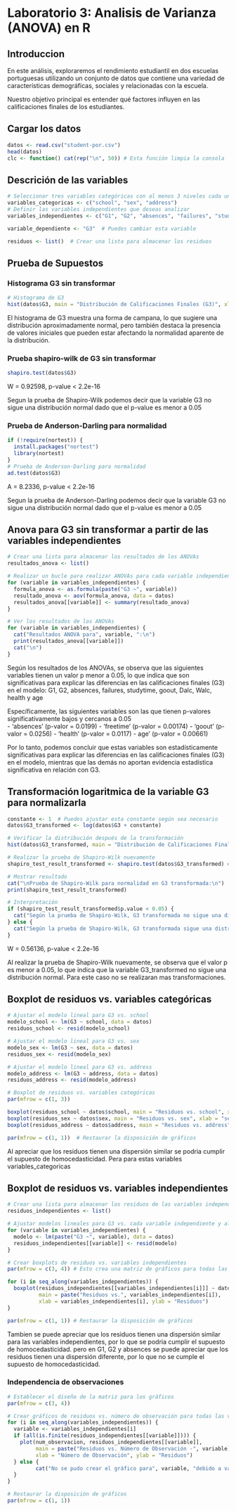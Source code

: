 # Laboratorio 3: Analisis de Varianza (ANOVA) en R

## Introduccion

En este análisis, exploraremos el rendimiento estudiantil en dos escuelas portuguesas utilizando un conjunto de datos que contiene una variedad de características demográficas, sociales y relacionadas con la escuela. 

Nuestro objetivo principal es entender qué factores influyen en las calificaciones finales de los estudiantes.

## Cargar los datos
```r
datos <- read.csv("student-por.csv")
head(datos)
clc <- function() cat(rep("\n", 50)) # Esta función limpia la consola

```

## Descrición de las variables

```r
# Seleccionar tres variables categóricas con al menos 3 niveles cada una
variables_categoricas <- c("school", "sex", "address")
# Definir las variables independientes que deseas analizar
variables_independientes <- c("G1", "G2", "absences", "failures", "studytime", "freetime", "goout", "Dalc", "Walc", "health", "age") # nolint

variable_dependiente <- "G3"  # Puedes cambiar esta variable

residuos <- list()  # Crear una lista para almacenar los residuos
```

## Prueba de Supuestos

### Histograma G3 sin transformar

```r

# Histograma de G3
hist(datos$G3, main = "Distribución de Calificaciones Finales (G3)", xlab = "Calificación Final (G3)", ylab = "Frecuencia" ) # # nolint
```

El histograma de G3 muestra una forma de campana, lo que sugiere una distribución aproximadamente normal, pero también destaca la presencia de valores iniciales que pueden estar afectando la normalidad aparente de la distribución.

### Prueba shapiro-wilk de G3 sin transformar
```r
shapiro.test(datos$G3)
```

W = 0.92598, p-value < 2.2e-16

Segun la prueba de Shapiro-Wilk podemos decir que la variable G3 no sigue una distribución normal dado que el p-value es menor a 0.05

### Prueba de Anderson-Darling para normalidad
```r
if (!require(nortest)) {
  install.packages("nortest")
  library(nortest)
}
# Prueba de Anderson-Darling para normalidad
ad.test(datos$G3)
```

A = 8.2336, p-value < 2.2e-16

Segun la prueba de Anderson-Darling podemos decir que la variable G3 no sigue una distribución normal dado que el p-value es menor a 0.05

## Anova para G3 sin transformar a partir de las variables independientes
```r

# Crear una lista para almacenar los resultados de los ANOVAs
resultados_anova <- list()

# Realizar un bucle para realizar ANOVAs para cada variable independiente
for (variable in variables_independientes) {
  formula_anova <- as.formula(paste("G3 ~", variable))
  resultado_anova <- aov(formula_anova, data = datos)
  resultados_anova[[variable]] <- summary(resultado_anova)
}

# Ver los resultados de los ANOVAs
for (variable in variables_independientes) {
  cat("Resultados ANOVA para", variable, ":\n")
  print(resultados_anova[[variable]])
  cat("\n")
}
```

Según los resultados de los ANOVAs, se observa que las siguientes variables tienen un valor p menor a 0.05, lo que indica que son significativas para explicar las diferencias en las calificaciones finales (G3) en el modelo: 
G1, G2, absences, failures, studytime, goout, Dalc, Walc, health y age

Específicamente, las siguientes variables son las que tienen p-valores significativamente bajos y cercanos a 0.05  
    - 'absences' (p-valor = 0.0199)
    - 'freetime' (p-valor = 0.00174)
    - 'goout' (p-valor = 0.0256)
    - 'health' (p-valor = 0.0117)
    - age' (p-valor = 0.00661) 

Por lo tanto, podemos concluir que estas variables son estadísticamente significativas para explicar las diferencias en las calificaciones finales (G3) en el modelo, mientras que las demás no aportan evidencia estadística significativa en relación con G3.

## Transformación logaritmica de la variable G3 para normalizarla

```r
constante <- 1  # Puedes ajustar esta constante según sea necesario
datos$G3_transformed <- log(datos$G3 + constante)

# Verificar la distribución después de la transformación
hist(datos$G3_transformed, main = "Distribución de Calificaciones Finales Transformadas", xlab = "Calificación Final (G3_transformed)", ylab = "Frecuencia") # nolint

# Realizar la prueba de Shapiro-Wilk nuevamente
shapiro_test_result_transformed <- shapiro.test(datos$G3_transformed) # nolint

# Mostrar resultado
cat("\nPrueba de Shapiro-Wilk para normalidad en G3 transformada:\n")
print(shapiro_test_result_transformed)

# Interpretación
if (shapiro_test_result_transformed$p.value < 0.05) {
  cat("Según la prueba de Shapiro-Wilk, G3 transformada no sigue una distribución normal (p-value <", shapiro_test_result_transformed$p.value, ")\n") # nolint
} else {
  cat("Según la prueba de Shapiro-Wilk, G3 transformada sigue una distribución normal (p-value =", shapiro_test_result_transformed$p.value, ")\n") # nolint
}
```

W = 0.56136, p-value < 2.2e-16

Al realizar la prueba de Shapiro-Wilk nuevamente, se observa que el valor p es menor a 0.05, lo que indica que la variable G3_transformed no sigue una distribución normal.
Para este caso no se realizaran mas transformaciones.


## Boxplot de residuos vs. variables categóricas

```r
# Ajustar el modelo lineal para G3 vs. school
modelo_school <- lm(G3 ~ school, data = datos)
residuos_school <- resid(modelo_school)

# Ajustar el modelo lineal para G3 vs. sex
modelo_sex <- lm(G3 ~ sex, data = datos)
residuos_sex <- resid(modelo_sex)

# Ajustar el modelo lineal para G3 vs. address
modelo_address <- lm(G3 ~ address, data = datos)
residuos_address <- resid(modelo_address)

# Boxplot de residuos vs. variables categóricas
par(mfrow = c(1, 3))

boxplot(residuos_school ~ datos$school, main = "Residuos vs. school", xlab = "school", ylab = "Residuos") # nolint
boxplot(residuos_sex ~ datos$sex, main = "Residuos vs. sex", xlab = "sex", ylab = "Residuos") # nolint
boxplot(residuos_address ~ datos$address, main = "Residuos vs. address", xlab = "address", ylab = "Residuos") # nolint

par(mfrow = c(1, 1))  # Restaurar la disposición de gráficos
```

Al apreciar que los residuos tienen una dispersión similar se podria cumplir el supuesto de homocedasticidad. Pera para estas variables variables_categoricas

## Boxplot de residuos vs. variables independientes

```r
# Crear una lista para almacenar los residuos de las variables independientes
residuos_independientes <- list()

# Ajustar modelos lineales para G3 vs. cada variable independiente y almacenar los residuos # nolint
for (variable in variables_independientes) {
  modelo <- lm(paste("G3 ~", variable), data = datos)
  residuos_independientes[[variable]] <- resid(modelo)
}

# Crear boxplots de residuos vs. variables independientes
par(mfrow = c(3, 4)) # Esto crea una matriz de gráficos para todas las variables independientes # nolint

for (i in seq_along(variables_independientes)) {
  boxplot(residuos_independientes[[variables_independientes[i]]] ~ datos[[variables_independientes[i]]],  # nolint
          main = paste("Residuos vs.", variables_independientes[i]),
          xlab = variables_independientes[i], ylab = "Residuos")
}

par(mfrow = c(1, 1)) # Restaurar la disposición de gráficos

```

Tambien se puede apreciar que los residuos tienen una dispersión similar para las variables independientes, por lo que se podria cumplir el supuesto de homocedasticidad. pero en G1, G2 y absences se puede apreciar que los residuos tienen una dispersión diferente, por lo que no se cumple el supuesto de homocedasticidad.


### Independencia de observaciones

```r
# Establecer el diseño de la matriz para los gráficos
par(mfrow = c(3, 4))

# Crear gráficos de residuos vs. número de observación para todas las variables independientes # nolint
for (i in seq_along(variables_independientes)) {
  variable <- variables_independientes[i]
  if (all(is.finite(residuos_independientes[[variable]]))) {
    plot(num_observacion, residuos_independientes[[variable]],
         main = paste("Residuos vs. Número de Observación -", variable),
         xlab = "Número de Observación", ylab = "Residuos")
  } else {
         cat("No se pudo crear el gráfico para", variable, "debido a valores no finitos en los residuos.\n") # nolint
  }
}

# Restaurar la disposición de gráficos
par(mfrow = c(1, 1))
```

